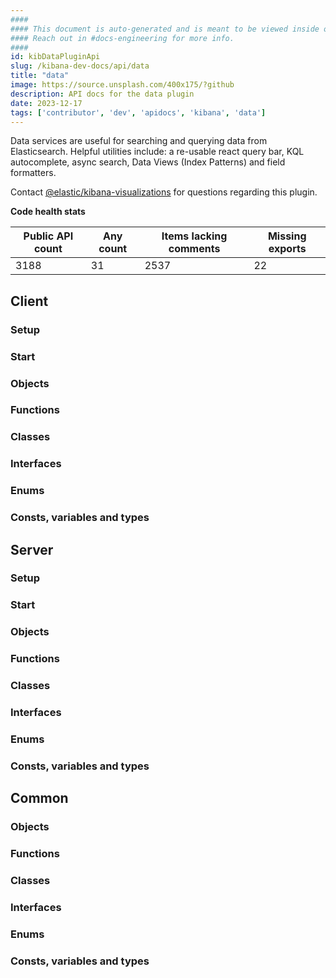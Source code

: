 ```yaml
---
####
#### This document is auto-generated and is meant to be viewed inside our experimental, new docs system.
#### Reach out in #docs-engineering for more info.
####
id: kibDataPluginApi
slug: /kibana-dev-docs/api/data
title: "data"
image: https://source.unsplash.com/400x175/?github
description: API docs for the data plugin
date: 2023-12-17
tags: ['contributor', 'dev', 'apidocs', 'kibana', 'data']
---
```


Data services are useful for searching and querying data from Elasticsearch. Helpful utilities include: a re-usable react query bar, KQL autocomplete, async search, Data Views (Index Patterns) and field formatters.

Contact [@elastic/kibana-visualizations](https://github.com/orgs/elastic/teams/kibana-visualizations) for questions regarding this plugin.

**Code health stats**

| Public API count  | Any count | Items lacking comments | Missing exports |
|-------------------|-----------|------------------------|-----------------|
| 3188 | 31 | 2537 | 22 |

## Client

### Setup
<DocDefinitionList data={[dataObj.client.setup]}/>

### Start
<DocDefinitionList data={[dataObj.client.start]}/>

### Objects
<DocDefinitionList data={dataObj.client.objects}/>

### Functions
<DocDefinitionList data={dataObj.client.functions}/>

### Classes
<DocDefinitionList data={dataObj.client.classes}/>

### Interfaces
<DocDefinitionList data={dataObj.client.interfaces}/>

### Enums
<DocDefinitionList data={dataObj.client.enums}/>

### Consts, variables and types
<DocDefinitionList data={dataObj.client.misc}/>

## Server

### Setup
<DocDefinitionList data={[dataObj.server.setup]}/>

### Start
<DocDefinitionList data={[dataObj.server.start]}/>

### Objects
<DocDefinitionList data={dataObj.server.objects}/>

### Functions
<DocDefinitionList data={dataObj.server.functions}/>

### Classes
<DocDefinitionList data={dataObj.server.classes}/>

### Interfaces
<DocDefinitionList data={dataObj.server.interfaces}/>

### Enums
<DocDefinitionList data={dataObj.server.enums}/>

### Consts, variables and types
<DocDefinitionList data={dataObj.server.misc}/>

## Common

### Objects
<DocDefinitionList data={dataObj.common.objects}/>

### Functions
<DocDefinitionList data={dataObj.common.functions}/>

### Classes
<DocDefinitionList data={dataObj.common.classes}/>

### Interfaces
<DocDefinitionList data={dataObj.common.interfaces}/>

### Enums
<DocDefinitionList data={dataObj.common.enums}/>

### Consts, variables and types
<DocDefinitionList data={dataObj.common.misc}/>

